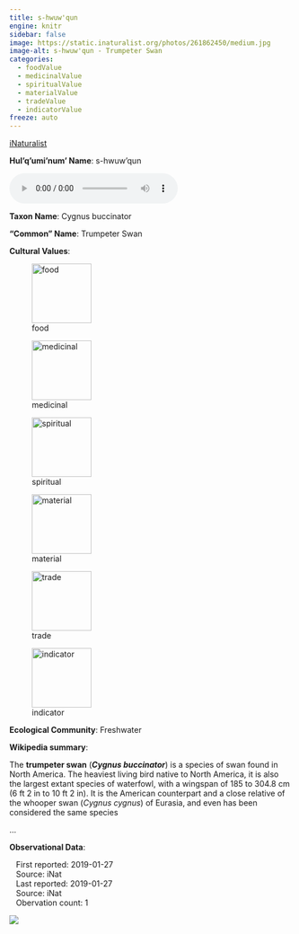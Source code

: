 ```yaml
---
title: s-hwuw'qun
engine: knitr
sidebar: false
image: https://static.inaturalist.org/photos/261862450/medium.jpg
image-alt: s-hwuw'qun - Trumpeter Swan
categories:
  - foodValue
  - medicinalValue
  - spiritualValue
  - materialValue
  - tradeValue
  - indicatorValue
freeze: auto
---
```


<div role="img" class="imerss-photo" style="background-image: url(https://static.inaturalist.org/photos/261862450/medium.jpg)" 
 alt="s-hwuw'qun - Trumpeter Swan">
 <a href="https://www.inaturalist.org/taxa/6915" target="_blank" class="taxonDisplay-iNat-extern">iNaturalist<span class="external-link"></span></a>
</div>

**Hul'q'umi'num' Name**: s-hwuw'qun

<audio controls>
  <source src="../../NA" type="audio/mpeg">
</audio>

**Taxon Name**: Cygnus buccinator

**"Common" Name**: Trumpeter Swan

**Cultural Values**:

:::{layout-nrow=1}
![food](/files/food.svg){width=106px}

![medicinal](/files/medicinal.svg){width=106px}

![spiritual](/files/spiritual.svg){width=106px}

![material](/files/material.svg){width=106px}

![trade](/files/trade.svg){width=106px}

![indicator](/files/indicator.svg){width=106px}
:::

**Ecological Community**: Freshwater

**Wikipedia summary**:
<p class="mw-empty-elt">
</p>

<p>The <b>trumpeter swan</b> (<i><b>Cygnus buccinator</b></i>) is a species of swan found in North America. The heaviest living bird native to North America, it is also the largest extant species of waterfowl, with a wingspan of 185 to 304.8&#160;cm (6&#160;ft 2 in to 10&#160;ft 2 in). It is the American counterpart and a close relative of the whooper swan (<i>Cygnus cygnus</i>) of Eurasia, and even has been considered the same species</p>...

**Observational Data**:

|    First reported: 2019-01-27

|    Source: iNat

|    Last reported: 2019-01-27

|    Source: iNat

|    Obervation count: 1

![](community_dist.png)
